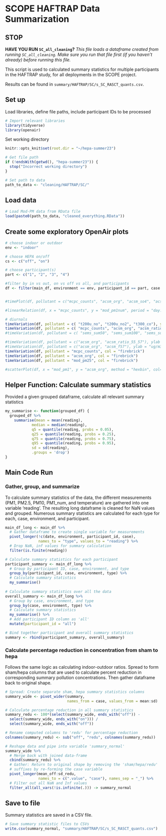# SCOPE HAFTRAP Data Summarization

## STOP

**HAVE YOU RUN `SC_all_cleaning`?**
*This file loads a dataframe created from running `SC_all_cleaning`. Make sure you run that file first (if you haven't already) before running this file.*

This script is used to calculated summary statistics for multiple participants in the HAFTRAP study, for all deployments in the SCOPE project.

Results can be found in `summary/HAFTRAP/SC/s_SC_RASCT_quants.csv`.

## Set up
Load libraries, define file paths, include participant IDs to be processed
```r
# Import relevant libraries
library(tidyverse)
library(openair)
```

Set working directory
```r
knitr::opts_knit$set(root.dir = "~/hepa-summer23")
```

```r
# Get file path
if (!endsWith(getwd(), "hepa-summer23")) {
  stop("Incorrect working directory")
}
```

```r
# Set path to data
path_to_data <- "cleaning/HAFTRAP/SC/"
```

## Load data
```r
# Load Mod-PM data from RData file
load(paste0(path_to_data, "cleaned_everything.RData"))
```

## Create some exploratory OpenAir plots
```r
# choose indoor or outdoor
env <- "indoor"

# choose HEPA on/off
cs <- c("off", "on")

# choose participant(s)
part <- c("1", "2", "3", "4")

#filter by in vs out, on vs off vs all, and participants
df <- filter(main_df, environment == env, participant_id == part, case == cs)


#timePlot(df, pollutant = c("mcpc_counts", "acsm_org", "acsm_so4", "acsm_f43", "acsm_f44"), y.relation = "free")

#linearRelation(df, x = "mcpc_counts", y = "mod_pm1num", period = "day.hour")

# diurnals
timeVariation(df, pollutant = c( "t200u_no", "t200u_no2", "t300_co"), ylab = "PNC (ug/m3)", normalise = TRUE)
timeVariation(df, pollutant = c( "mcpc_counts", "acsm_org", "acsm_ratio_55_57"), ylab = "PNC (ug/m3)", normalise = TRUE)
#timeVariation(df, pollutant = c( "sems_sum50", "sems_sum100", "sems_sum1000"), ylab = "PNC (ug/m3)", normalise = TRUE)

#timeVariation(df, pollutant = c("acsm_org", "acsm_ratio_55_57"), ylab = "PNC (ug/m3)", normalise = TRUE)
#timeVariation(df, pollutant = c("acsm_org", "acsm_f57"), ylab = "ug/m3")
timeVariation(df, pollutant = "mcpc_counts", col = "firebrick")
timeVariation(df, pollutant = "acsm_org", col = "firebrick")
timeVariation(df, pollutant = "mod_pm25", col = "firebrick")

#scatterPlot(df, x = "mod_pm1", y = "acsm_org", method = "hexbin", col= "jet")

```

## Helper Function: Calculate summary statistics
Provided a given grouped dataframe, calculate all relevant summary statistics
```r
my_summarise <- function(grouped_df) {
  grouped_df %>%
    summarise(mean = mean(reading),
            median = median(reading), 
            q5 = quantile(reading, probs = 0.05), 
            q25 = quantile(reading, probs = 0.25),
            q75 = quantile(reading, probs = 0.75),
            q95 = quantile(reading, probs = 0.95),
            sd = sd(reading),
            .groups = 'drop')
}
```


## Main Code Run
### Gather, group, and summarize
To calculate summary statistics of the data, the different measurements (PM1,  PM2.5, PM10, PM1_num, and temperature) are gathered into one variable 'reading'. The resulting long dataframe is cleaned for NaN values and grouped. Numerous summary statistics are calculated for each type for each, case, environment, and participant.

```r
main_df_long <- main_df %>%
  # Gather dataframe to create single variable for measurements
  pivot_longer(!c(date, environment, participant_id, case), 
               names_to = "type", values_to = "reading") %>%
  # Drop NaN, inf values for summary calculation
  filter(is.finite(reading)) 

# Calculate summary statistics for each participant
participant_summary <- main_df_long %>%
  # Group by participant ID, case, environment, and type
  group_by(participant_id, case, environment, type) %>%
  # Calculate summary statistics
  my_summarise()
  
# Calculate summary statistics over all the data
overall_summary <- main_df_long %>%
  # Group by case, environment, and type
  group_by(case, environment, type) %>%
  # Calculate summary statistics
  my_summarise() %>%
  # Add participant ID column as 'all'
  mutate(participant_id = "all")
```

```r
# Bind together participant and overall summary statistics
summary <- rbind(participant_summary, overall_summary)
```


### Calculate percentage reduction in concentration from sham to hepa
Follows the same logic as calculating indoor-outdoor ratios. Spread to form 
sham/hepa columns that are used to calculate percent reduction in corresponding
summary pollution concentrations. Then gather dataframe back to original shape.
```r
# Spread: Create separate sham, hepa summary statistics columns
summary_wide <- pivot_wider(summary, 
                            names_from = case, values_from = mean:sd)

# Calculate percentage reduction in all summary statistics
summary_redu <- 100*(select(summary_wide, ends_with("off")) - 
  select(summary_wide, ends_with("on"))) / 
  select(summary_wide, ends_with("off"))

# Rename computed columns to 'redu' for percentage reduction
colnames(summary_redu) <- sub("off", "redu", colnames(summary_redu))

# Reshape data and pipe into variable 'summary_normal'
summary_wide %>%
  # Merge back with joined data-frame
  cbind(summary_redu) %>%
  # Gather: Return to original shape by removing the 'sham/hepa/redu'
  # suffixes by re-forming the case variable
  pivot_longer(mean_off:sd_redu,
               names_to = c(".value", "case"), names_sep = "_") %>%
  # Filter out all NaN and Inf values
  filter_all(all_vars(!is.infinite(.))) -> summary_normal
```

## Save to file
Summary statistics are saved in a CSV file.
```r
# Save summary statistic files to CSVs
write.csv(summary_normal, "summary/HAFTRAP/SC/s_SC_RASCT_quants.csv")
```